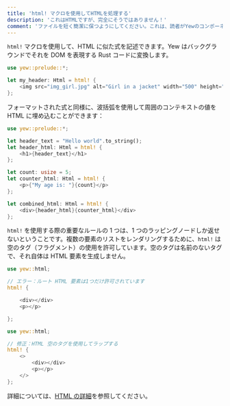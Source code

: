 ```yaml
---
title: 'html! マクロを使用してHTMLを処理する'
description: 'これはHTMLですが、完全にそうではありません！'
comment: 'ファイルを短く簡潔に保つようにしてください。これは、読者がYewのコンポーネントをより簡単に理解できるようにするためであり、正確なAPIドキュメントを提供するためではありません。'
---
```



`html!` マクロを使用して、HTML に似た式を記述できます。Yew はバックグラウンドでそれを DOM を表現する Rust コードに変換します。

```rust
use yew::prelude::*;

let my_header: Html = html! {
    <img src="img_girl.jpg" alt="Girl in a jacket" width="500" height="600" />
};
```

フォーマットされた式と同様に、波括弧を使用して周囲のコンテキストの値を HTML に埋め込むことができます：

```rust
use yew::prelude::*;

let header_text = "Hello world".to_string();
let header_html: Html = html! {
    <h1>{header_text}</h1>
};

let count: usize = 5;
let counter_html: Html = html! {
    <p>{"My age is: "}{count}</p>
};

let combined_html: Html = html! {
    <div>{header_html}{counter_html}</div>
};
```

`html!` を使用する際の重要なルールの 1 つは、1 つのラッピングノードしか返せないということです。複数の要素のリストをレンダリングするために、`html!` は空のタグ（フラグメント）の使用を許可しています。空のタグは名前のないタグで、それ自体は HTML 要素を生成しません。

<Tabs>
<TabItem value="Invalid" label="Invalid">

```rust , compile_fail
use yew::html;

// エラー：ルート HTML 要素は1つだけ許可されています
html! {

    <div></div>
    <p></p>

};
```

</TabItem>
<TabItem value="Valid" label="Valid">

```rust
use yew::html;

// 修正：HTML 空のタグを使用してラップする
html! {
    <>
        <div></div>
        <p></p>
    </>
};
```

</TabItem>
</Tabs>

詳細については、[HTML の詳細](concepts/html/introduction.mdx)を参照してください。
